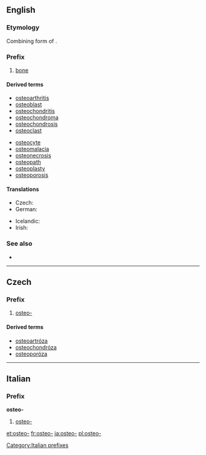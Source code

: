 ==English==

===Etymology===
Combining form of {{etyl|grc}} {{term|ὀστέον|sc=polytonic||bone|lang=grc|tr=osteon}}.

===Prefix===
{{en-prefix}}
# [[bone]]

====Derived terms====
{{rel-top|Terms derived from the prefix ''osteo-''}}
* [[osteoarthritis]]
* [[osteoblast]]
* [[osteochondritis]]
* [[osteochondroma]]
* [[osteochondrosis]]
* [[osteoclast]]
{{rel-mid}}
* [[osteocyte]]
* [[osteomalacia]]
* [[osteonecrosis]]
* [[osteopath]]
* [[osteoplasty]]
* [[osteoporosis]]
{{rel-bottom}}

====Translations====
{{trans-top}}
* Czech: {{t-|cs|osteo-}}
* German: {{t-|de|Osteo-}}
{{trans-mid}}
* Icelandic: {{t-|is|Bein-}}
* Irish: {{t-|ga|oisté-}}
{{trans-bottom}}

===See also===
* {{pedia|List of diseases starting with O#Osteo}}

----

==Czech==

===Prefix===
{{cs-pref}}

# [[#English|osteo-]]

====Derived terms====
* [[osteoartróza]] {{f}}
* [[osteochondróza]] {{f}}
* [[osteoporóza]] {{f}}

----
==Italian==

===Prefix===
'''osteo-'''

# {{anatomy|lang=it}} [[#English|osteo-]]

[[Category:Italian prefixes]]

[[et:osteo-]]
[[fr:osteo-]]
[[ja:osteo-]]
[[pl:osteo-]]